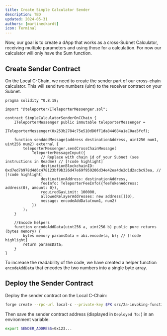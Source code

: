 ```yaml
---
title: Create Simple Calculator Sender
description: TBD
updated: 2024-05-31
authors: [martineckardt]
icon: Terminal
---
```


Now, our goal is to create a dApp that works as a cross-Subnet Calculator, receiving multiple parameters and using those for a calculation. For now our calculator will only have the Sum function.

## Create Sender Contract

On the Local C-Chain, we need to create the sender part of our cross-chain calculator. This will send two numbers (uint) to the receiver contract on your Subnet. 

```solidity title="src/02a-encoding-multiple-paramters/SimpleCalculatorSenderOnCChain.sol"
pragma solidity ^0.8.18;

import "@teleporter/ITeleporterMessenger.sol";

contract SimpleCalculatorSenderOnCChain {
    ITeleporterMessenger public immutable teleporterMessenger =
        ITeleporterMessenger(0x253b2784c75e510dD0fF1da844684a1aC0aa5fcf);

    function sendAddMessage(address destinationAddress, uint256 num1, uint256 num2) external {
        teleporterMessenger.sendCrossChainMessage(
            TeleporterMessageInput({
                // Replace with chain id of your Subnet (see instructions in Readme) // [!code highlight]
                destinationBlockchainID: 0xd7ed7b978d4d6c478123bf9b326d47e69f959206d34e42ea4de2d1d2acbc93ea, // [!code highlight]
                destinationAddress: destinationAddress,
                feeInfo: TeleporterFeeInfo({feeTokenAddress: address(0), amount: 0}),
                requiredGasLimit: 100000,
                allowedRelayerAddresses: new address[](0),
                message: encodeAddData(num1, num2)
            })
        );
    }

    //Encode helpers
    function encodeAddData(uint256 a, uint256 b) public pure returns (bytes memory) {
        bytes memory paramsData = abi.encode(a, b); // [!code highlight]
        return paramsData;
    }
}

```

<Callout type="warn" title="Don't forget to replace the destinationBlockchainID with the one from your Subnet!" />

To increase the readability of the code, we have created a helper function `encodeAddData` that encodes the two numbers into a single byte array.

## Deploy the Sender Contract

Deploy the sender contract on the Local C-Chain:

```bash
forge create --rpc-url local-c --private-key $PK src/2a-invoking-functions/SimpleCalculatorSenderOnCChain.sol:SimpleCalculatorSenderOnCChain
```

Then save the sender contract address (displayed in `Deployed To:`) in an environment variable:

```bash
export SENDER_ADDRESS=0x123...
```
